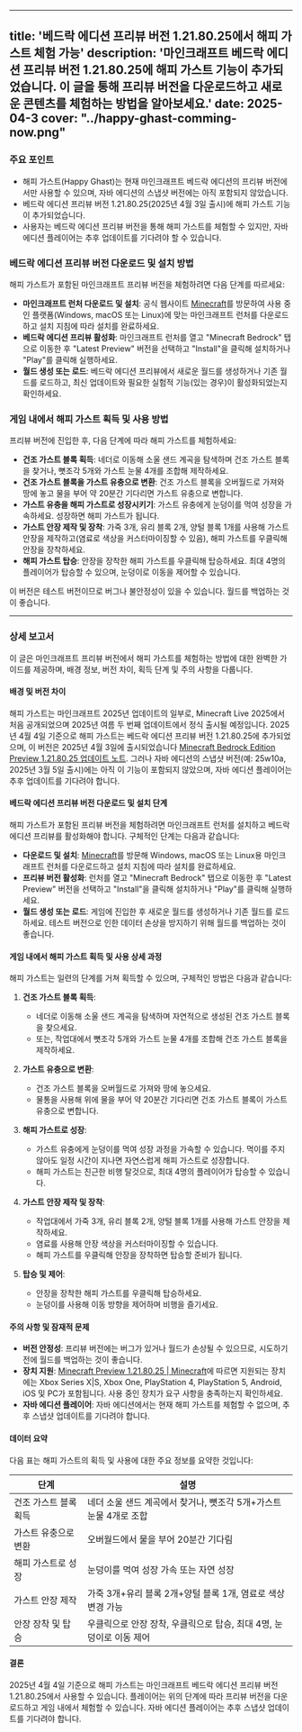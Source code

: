 
---
title: '베드락 에디션 프리뷰 버전 1.21.80.25에서 해피 가스트 체험 가능'
description: '마인크래프트 베드락 에디션 프리뷰 버전 1.21.80.25에 해피 가스트 기능이 추가되었습니다. 이 글을 통해 프리뷰 버전을 다운로드하고 새로운 콘텐츠를 체험하는 방법을 알아보세요.'
date: 2025-04-3
cover: "../happy-ghast-comming-now.png"
---

### 주요 포인트
- 해피 가스트(Happy Ghast)는 현재 마인크래프트 베드락 에디션의 프리뷰 버전에서만 사용할 수 있으며, 자바 에디션의 스냅샷 버전에는 아직 포함되지 않았습니다.
- 베드락 에디션 프리뷰 버전 1.21.80.25(2025년 4월 3일 출시)에 해피 가스트 기능이 추가되었습니다.
- 사용자는 베드락 에디션 프리뷰 버전을 통해 해피 가스트를 체험할 수 있지만, 자바 에디션 플레이어는 추후 업데이트를 기다려야 할 수 있습니다.

### 베드락 에디션 프리뷰 버전 다운로드 및 설치 방법
해피 가스트가 포함된 마인크래프트 프리뷰 버전을 체험하려면 다음 단계를 따르세요:
- **마인크래프트 런처 다운로드 및 설치**: 공식 웹사이트 [Minecraft](https://www.minecraft.net/en-us/get-minecraft)를 방문하여 사용 중인 플랫폼(Windows, macOS 또는 Linux)에 맞는 마인크래프트 런처를 다운로드하고 설치 지침에 따라 설치를 완료하세요.
- **베드락 에디션 프리뷰 활성화**: 마인크래프트 런처를 열고 "Minecraft Bedrock" 탭으로 이동한 후 "Latest Preview" 버전을 선택하고 "Install"을 클릭해 설치하거나 "Play"를 클릭해 실행하세요.
- **월드 생성 또는 로드**: 베드락 에디션 프리뷰에서 새로운 월드를 생성하거나 기존 월드를 로드하고, 최신 업데이트와 필요한 실험적 기능(있는 경우)이 활성화되었는지 확인하세요.

### 게임 내에서 해피 가스트 획득 및 사용 방법
프리뷰 버전에 진입한 후, 다음 단계에 따라 해피 가스트를 체험하세요:
- **건조 가스트 블록 획득**: 네더로 이동해 소울 샌드 계곡을 탐색하며 건조 가스트 블록을 찾거나, 뼛조각 5개와 가스트 눈물 4개를 조합해 제작하세요.
- **건조 가스트 블록을 가스트 유충으로 변환**: 건조 가스트 블록을 오버월드로 가져와 땅에 놓고 물을 부어 약 20분간 기다리면 가스트 유충으로 변합니다.
- **가스트 유충을 해피 가스트로 성장시키기**: 가스트 유충에게 눈덩이를 먹여 성장을 가속하세요. 성장하면 해피 가스트가 됩니다.
- **가스트 안장 제작 및 장착**: 가죽 3개, 유리 블록 2개, 양털 블록 1개를 사용해 가스트 안장을 제작하고(염료로 색상을 커스터마이징할 수 있음), 해피 가스트를 우클릭해 안장을 장착하세요.
- **해피 가스트 탑승**: 안장을 장착한 해피 가스트를 우클릭해 탑승하세요. 최대 4명의 플레이어가 탑승할 수 있으며, 눈덩이로 이동을 제어할 수 있습니다.

이 버전은 테스트 버전이므로 버그나 불안정성이 있을 수 있습니다. 월드를 백업하는 것이 좋습니다.

---

### 상세 보고서
이 글은 마인크래프트 프리뷰 버전에서 해피 가스트를 체험하는 방법에 대한 완벽한 가이드를 제공하며, 배경 정보, 버전 차이, 획득 단계 및 주의 사항을 다룹니다.

#### 배경 및 버전 차이
해피 가스트는 마인크래프트 2025년 업데이트의 일부로, Minecraft Live 2025에서 처음 공개되었으며 2025년 여름 두 번째 업데이트에서 정식 출시될 예정입니다. 2025년 4월 4일 기준으로 해피 가스트는 베드락 에디션 프리뷰 버전 1.21.80.25에 추가되었으며, 이 버전은 2025년 4월 3일에 출시되었습니다 [Minecraft Bedrock Edition Preview 1.21.80.25 업데이트 노트](https://www.minecraft.net/en-us/article/minecraft-bedrock-1-21-80-25). 그러나 자바 에디션의 스냅샷 버전(예: 25w10a, 2025년 3월 5일 출시)에는 아직 이 기능이 포함되지 않았으며, 자바 에디션 플레이어는 추후 업데이트를 기다려야 합니다.

#### 베드락 에디션 프리뷰 버전 다운로드 및 설치 단계
해피 가스트가 포함된 프리뷰 버전을 체험하려면 마인크래프트 런처를 설치하고 베드락 에디션 프리뷰를 활성화해야 합니다. 구체적인 단계는 다음과 같습니다:
- **다운로드 및 설치**: [Minecraft](https://www.minecraft.net/en-us/get-minecraft)를 방문해 Windows, macOS 또는 Linux용 마인크래프트 런처를 다운로드하고 설치 지침에 따라 설치를 완료하세요.
- **프리뷰 버전 활성화**: 런처를 열고 "Minecraft Bedrock" 탭으로 이동한 후 "Latest Preview" 버전을 선택하고 "Install"을 클릭해 설치하거나 "Play"를 클릭해 실행하세요.
- **월드 생성 또는 로드**: 게임에 진입한 후 새로운 월드를 생성하거나 기존 월드를 로드하세요. 테스트 버전으로 인한 데이터 손상을 방지하기 위해 월드를 백업하는 것이 좋습니다.

#### 게임 내에서 해피 가스트 획득 및 사용 상세 과정
해피 가스트는 일련의 단계를 거쳐 획득할 수 있으며, 구체적인 방법은 다음과 같습니다:
1. **건조 가스트 블록 획득**:
    - 네더로 이동해 소울 샌드 계곡을 탐색하며 자연적으로 생성된 건조 가스트 블록을 찾으세요.
    - 또는, 작업대에서 뼛조각 5개와 가스트 눈물 4개를 조합해 건조 가스트 블록을 제작하세요.

2. **가스트 유충으로 변환**:
    - 건조 가스트 블록을 오버월드로 가져와 땅에 놓으세요.
    - 물통을 사용해 위에 물을 부어 약 20분간 기다리면 건조 가스트 블록이 가스트 유충으로 변합니다.

3. **해피 가스트로 성장**:
    - 가스트 유충에게 눈덩이를 먹여 성장 과정을 가속할 수 있습니다. 먹이를 주지 않아도 일정 시간이 지나면 자연스럽게 해피 가스트로 성장합니다.
    - 해피 가스트는 친근한 비행 탈것으로, 최대 4명의 플레이어가 탑승할 수 있습니다.

4. **가스트 안장 제작 및 장착**:
    - 작업대에서 가죽 3개, 유리 블록 2개, 양털 블록 1개를 사용해 가스트 안장을 제작하세요.
    - 염료를 사용해 안장 색상을 커스터마이징할 수 있습니다.
    - 해피 가스트를 우클릭해 안장을 장착하면 탑승할 준비가 됩니다.

5. **탑승 및 제어**:
    - 안장을 장착한 해피 가스트를 우클릭해 탑승하세요.
    - 눈덩이를 사용해 이동 방향을 제어하며 비행을 즐기세요.

#### 주의 사항 및 잠재적 문제
- **버전 안정성**: 프리뷰 버전에는 버그가 있거나 월드가 손상될 수 있으므로, 시도하기 전에 월드를 백업하는 것이 좋습니다.
- **장치 지원**: [Minecraft Preview 1.21.80.25 | Minecraft](https://www.minecraft.net/en-us/article/minecraft-preview-1-21-80-24)에 따르면 지원되는 장치에는 Xbox Series X|S, Xbox One, PlayStation 4, PlayStation 5, Android, iOS 및 PC가 포함됩니다. 사용 중인 장치가 요구 사항을 충족하는지 확인하세요.
- **자바 에디션 플레이어**: 자바 에디션에서는 현재 해피 가스트를 체험할 수 없으며, 추후 스냅샷 업데이트를 기다려야 합니다.

#### 데이터 요약
다음 표는 해피 가스트의 획득 및 사용에 대한 주요 정보를 요약한 것입니다:

| **단계**               | **설명**                                                                 |
|-----------------------|-------------------------------------------------------------------------|
| 건조 가스트 블록 획득  | 네더 소울 샌드 계곡에서 찾거나, 뼛조각 5개+가스트 눈물 4개로 조합       |
| 가스트 유충으로 변환    | 오버월드에서 물을 부어 20분간 기다림                                     |
| 해피 가스트로 성장      | 눈덩이를 먹여 성장 가속 또는 자연 성장                                   |
| 가스트 안장 제작        | 가죽 3개+유리 블록 2개+양털 블록 1개, 염료로 색상 변경 가능              |
| 안장 장착 및 탑승       | 우클릭으로 안장 장착, 우클릭으로 탑승, 최대 4명, 눈덩이로 이동 제어      |

#### 결론
2025년 4월 4일 기준으로 해피 가스트는 마인크래프트 베드락 에디션 프리뷰 버전 1.21.80.25에서 사용할 수 있습니다. 플레이어는 위의 단계에 따라 프리뷰 버전을 다운로드하고 게임 내에서 체험할 수 있습니다. 자바 에디션 플레이어는 추후 스냅샷 업데이트를 기다려야 합니다.
